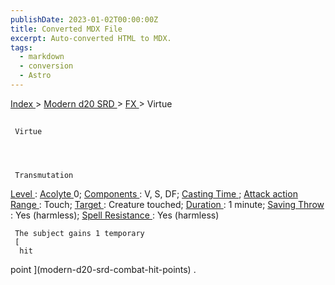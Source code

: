 ```yaml
---
publishDate: 2023-01-02T00:00:00Z
title: Converted MDX File
excerpt: Auto-converted HTML to MDX.
tags:
  - markdown
  - conversion
  - Astro
---
```







[
      Index
     ](-index)
     >
     [
      Modern d20 SRD
     ](modern-d20-srd-index)
     >
     [
      FX
     ](modern-d20-srd-fx-index)
     > Virtue
    





## 
     Virtue
    



     Transmutation
    



[
      Level
     ](modern-d20-srd-fx-level)
     :
     [
      Acolyte
     ](modern-d20-srd-classes-advanced-acolyte)
     0;
     [
      Components
     ](modern-d20-srd-fx-components)
     : V, S, DF;
     [
      Casting Time
     ](modern-d20-srd-fx-casting-time)
     ;
     [
      Attack action
     ](modern-d20-srd-combat-attack-actions)
[
      Range
     ](modern-d20-srd-fx-range)
     : Touch;
     [
      Target
     ](modern-d20-srd-fx-target)
     : Creature touched;
     [
      Duration
     ](modern-d20-srd-fx-duration)
     :  1 minute;
     [
      Saving Throw
     ](modern-d20-srd-basics-saving-throws)
     : Yes (harmless);
     [
      Spell Resistance
     ](modern-d20-srd-special-abilities-spell-resistance)
     : Yes (harmless)
    



     The subject gains 1 temporary
     [
      hit
point
     ](modern-d20-srd-combat-hit-points)
     .
    




